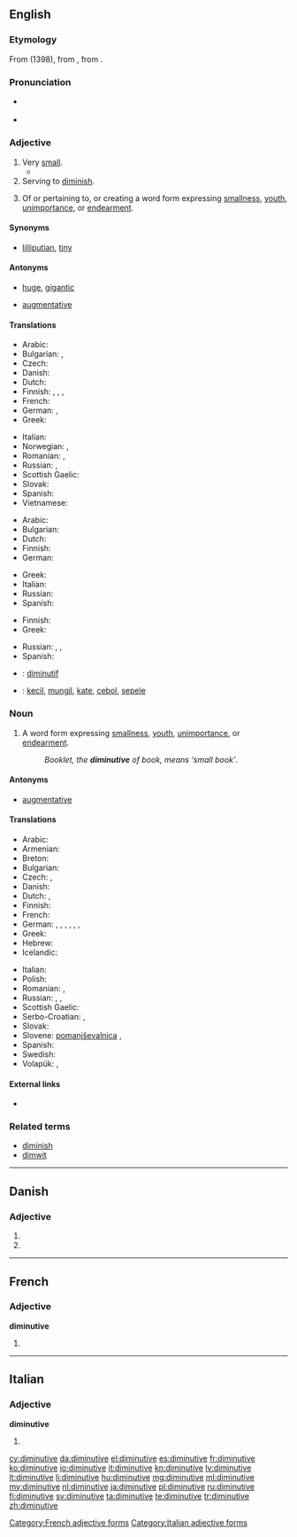 ==English==

{{was wotd|2009|April|8}}

===Etymology===
From {{etyl|fro|en}} {{term|diminutif|lang=fro}} (1398), from {{etyl|la|en}} {{term|diminutivum|lang=la}}, from {{term|deminuere||diminish|lang=la}}.

===Pronunciation===
* {{a|UK|US}} {{IPA|/dɪˈmɪn.jʊ.tɪv/|/dəˈmɪn.jə.tɪv/}}
* {{audio|en-us-diminutive.ogg|Audio (US)}}

===Adjective===
{{en-adj}}

# Very [[small]].
#* {{quote-news
|year=2011
|date=October 20
|author=Jamie Lillywhite
|title=Tottenham   1 - 0   Rubin Kazan
|work=BBC Sport
|url=http://news.bbc.co.uk/sport2/hi/football/europe/15285221.stm
|page=
|passage=Roman Sharonov rose unchallenged to head a corner wide, while '''diminutive''' winger Gokdeniz Karadeniz ghosted in with a diving header from the edge of the six-yard box that was acrobatically kept out by Gomes.}}
# Serving to [[diminish]].
# {{grammar}} Of or pertaining to, or creating a word form expressing [[smallness]], [[youth]], [[unimportance]], or [[endearment]].

====Synonyms====
* {{sense|very small}} [[lilliputian]], [[tiny]]

====Antonyms====
* {{sense|very small}} [[huge]], [[gigantic]]
* {{sense|grammar, serving to diminish}} [[augmentative]]

====Translations====
{{trans-top|very small}}
* Arabic: {{t-|ar|ضئيل}}
* Bulgarian: {{t+|bg|мъничък}},  {{t+|bg|миниатюрен}}
* Czech: {{t+|cs|drobný}}
* Danish: {{t+|da|diminutiv}}
* Dutch: {{t+|nl|klein}}
* Finnish: {{t+|fi|vähäinen}}, {{t+|fi|mitätön}}, {{t+|fi|pikkuruinen}}, {{t-|fi|pikkiriikkinen}}
* French: {{t+|fr|minuscule}}
* German: {{t+|de|winzig}}, {{t-|de|diminutiv}}
* Greek: {{t+|el|μικροσκοπικός|m|tr=mikroskopikós|sc=Grek}}
{{trans-mid}}
* Italian: {{t+|it|minuscolo}}
* Norwegian: {{t-|no|diminutiv}},  {{t-|no|diminutiv}}
* Romanian: {{t-|ro|diminutiv|m|n}}, {{t-|ro|diminutivă|f}}
* Russian: {{t+|ru|крохотный|tr=króxotnyj}}, {{t+|ru|миниатюрный|tr=miniatjúrnyj}}
* Scottish Gaelic: {{t-|gd|meanbh}}
* Slovak: {{t-|sk|drobný}}
* Spanish: {{t+|es|diminuto}}
* Vietnamese: {{t+|vi|nhỏ xíu}}
{{trans-bottom}}

{{trans-top|serving to diminish}}
* Arabic: {{t-|ar|تصغيري}}
* Bulgarian: {{t-|bg|умалителен}}
* Dutch: {{t+|nl|verkleinend}}
* Finnish: {{t-|fi|pienentää|alt=pienentävä}}
* German: {{t-|de|verkleinernd}}
{{trans-mid}}
* Greek: {{t+|el|μειωτικός|m|tr=meiotikós|sc=Grek}}
* Italian: {{t+|it|diminutivo}}
* Russian: {{t+|ru|уменьшительный|tr=umenʹšítelʹnyj|sc=Cyrl}}
* Spanish: {{t+|es|diminutivo|m}}
{{trans-bottom}}

{{trans-top|grammar}}
* Finnish: {{t+|fi|deminutiivinen}}
* Greek: {{t+|el|υποκοριστικός|m|tr=ypokoristikós|sc=Grek}}
{{trans-mid}}
* Russian: {{t+|ru|уменьшительный|tr=umenʹšítelʹnyj|sc=Cyrl}}, {{t+|ru|уменьшительно-ласкательный|tr=umenʹšítelʹno-laskátelʹnyj|sc=Cyrl}}, {{t+|ru|диминутивный|tr=diminutívnyj|sc=Cyrl}}
* Spanish: {{t+|es|diminutivo}}
{{trans-bottom}}

{{checktrans-top}}
* {{ttbc|fr}}: [[diminutif]]
* {{ttbc|id}}: [[kecil]], [[mungil]], [[kate]], [[cebol]], [[sepele]]
{{trans-mid}}
{{trans-bottom}}

===Noun===
{{wikipedia}}
{{en-noun}}

# {{grammar}} A word form expressing [[smallness]], [[youth]], [[unimportance]], or [[endearment]].
#: ''Booklet, the '''diminutive''' of book, means ‘small book’''.

====Antonyms====
* [[augmentative]]

====Translations====
{{trans-top|grammar: word form expressing smallness}}
* Arabic: {{t-|ar|التصغير|m}}
* Armenian: {{t-|hy|նվազական|tr=nvazakan}}
* Breton: {{t+|br|furm vihanaat|f}}
* Bulgarian: {{t-|bg|умалително име|n}}
* Czech: {{t-|cs|zdrobnělina|f}},  {{t-|cs|deminutivum|n}}
* Danish: {{t+|da|diminutiv|n}}
* Dutch: {{t+|nl|verkleinwoord|n}}, {{t-|nl|diminutief|n}}
* Finnish: {{t+|fi|deminutiivi}}
* French: {{t+|fr|diminutif|m}}
* German: {{t+|de|Diminutiv|m}}, {{t+|de|Diminutivum|m}}, {{t+|de|Verkleinerungsform|f}}, {{t-|de|Verkleinerungswort|n}}, {{t-|de|Di­mi­nu­tiv­bil­dung|f}}, {{t+|de|Deminutiv|n}}, {{t-|de|Deminutivum|n}}
* Greek: {{t+|el|υποκοριστικό|n|tr=ipokoristikó}}
* Hebrew: {{t-|he|צורת הקטנה|f|tr=tzurát-haktaná}}
* Icelandic: {{qualifier|diminutive suffix}} {{t-|is|smækkunarending|f}}
{{trans-mid}}
* Italian: {{t+|it|diminutivo|m}}
* Polish: {{t+|pl|zdrobnienie|n}}
* Romanian: {{t-|ro|diminutiv|n}}, {{t-|ro|diminutive|n-p}}
* Russian: {{t+|ru|диминутив|m|tr=diminutív}}, {{t-|ru|уменьшительное слово|n|tr=umenʹšítelʹnoje slóvo}}, {{t-|ru|уменьшительно-ласкательное слово|n|tr=umenʹšítelʹno-laskátelʹnoje slóvo|sc=Cyrl}}
* Scottish Gaelic: {{t-|gd|meanbhan|m}}
* Serbo-Croatian: {{t-|sh|deminutiv|m}}, {{t-|sh|umanjenica|f}}
* Slovak: {{t+|sk|zdrobnenina|f}}
* Slovene: [[pomanjševalnica]] {{f}},  {{t-|sl|manjšalnica|f|alt=manjšálnica}}
* Spanish: {{t+|es|diminutivo|m}}
* Swedish: {{t+|sv|diminutiv}}
* Volapük: {{t+|vo|smalükamavöd}}, {{t-|vo|smalamavöd}} {{qualifier|older term, obsolete}}
{{trans-bottom}}

====External links====
* {{pedialite}}

===Related terms===
* [[diminish]]
* [[dimwit]]

----

==Danish==

===Adjective===
{{head|da|adjective form}}

# {{form of|definite|diminutiv|lang=da}}
# {{form of|plural|diminutiv|lang=da}}

----

==French==

===Adjective===
'''diminutive''' {{f}}

# {{feminine of|diminutif|lang=fr}}

[[Category:French adjective forms]]

----

==Italian==

===Adjective===
'''diminutive''' {{f}}

# {{form of|feminine plural form|diminutivo}}

[[Category:Italian adjective forms]]

[[cy:diminutive]]
[[da:diminutive]]
[[el:diminutive]]
[[es:diminutive]]
[[fr:diminutive]]
[[ko:diminutive]]
[[io:diminutive]]
[[it:diminutive]]
[[kn:diminutive]]
[[lv:diminutive]]
[[lt:diminutive]]
[[li:diminutive]]
[[hu:diminutive]]
[[mg:diminutive]]
[[ml:diminutive]]
[[my:diminutive]]
[[nl:diminutive]]
[[ja:diminutive]]
[[pl:diminutive]]
[[ru:diminutive]]
[[fi:diminutive]]
[[sv:diminutive]]
[[ta:diminutive]]
[[te:diminutive]]
[[tr:diminutive]]
[[zh:diminutive]]